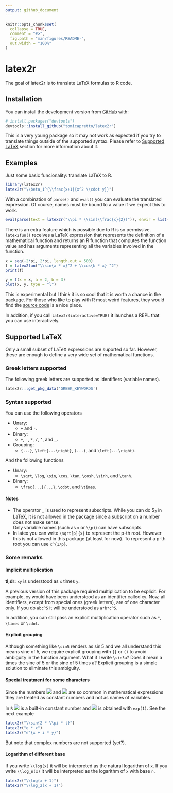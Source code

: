 ```yaml
---
output: github_document
---
```


<!-- README.md is generated from README.Rmd. Please edit that file -->

```r
knitr::opts_chunk$set(
  collapse = TRUE,
  comment = "#>",
  fig.path = "man/figures/README-",
  out.width = "100%"
)
```

# latex2r

The goal of latex2r is to translate LaTeX formulas to R code.

## Installation

You can install the development version from [GitHub](https://github.com/) with:

``` r
# install.packages("devtools")
devtools::install_github("tomicapretto/latex2r")
```

This is a very young package so it may not work as expected if you try to translate
things outside of the supported syntax. Please refer to [Supported LaTeX](#supported-latex) 
section for more information about it.

## Examples

Just some basic funcionality: translate LaTeX to R.
```r
library(latex2r)
latex2r("\\beta_1^{\\frac{x+1}{x^2 \\cdot y}}")
```

With a combination of `parse()` and `eval()` you can evaluate the translated expression.
Of course, names must be bound to a value if we expect this to work.
```r
eval(parse(text = latex2r("\\pi * \\sin(\\frac{x}{2})")), envir = list(x = pi))
```

There is an extra feature which is possible due to R is so permissive. `latex2fun()` 
receives a LaTeX expression that represents the definition of a mathematical function
and returns an R function that computes the function value and has arguments representing
all the variables involved in the function.

```r
x = seq(-2*pi, 2*pi, length.out = 500)
f = latex2fun("\\sin{a * x}^2 + \\cos{b * x} ^2")
print(f)

y = f(x = x, a = 2, b = 3)
plot(x, y, type = "l")
```

This is experimental but I think it is so cool that it is worth a chance in the package. 
For those who like to play with R most weird features, they would find
the [source code](R/latex2fun.R) is a nice place.

In addition, if you call `latex2r(interactive=TRUE)` it launches a REPL that you can
use interactively.

## Supported LaTeX

Only a small subset of LaTeX expressions are suported so far. However,
these are enough to define a very wide set of mathematical functions. 

### Greek letters supported

The following greek letters are supported as identifiers (variable names).

```r
latex2r:::get_pkg_data('GREEK_KEYWORDS')
```

### Syntax supported

You can use the following operators

* Unary:
  + `+` and `-`.
* Binary:
  + `+`, `-`, `*`, `/`, `^`, and `_`.
* Grouping:
  + `{...}`, `\left{...\right}`, `(...)`, and `\left(...\right)`.

And the following functions

* Unary:
  + `\sqrt`, `\log`, `\sin`, `\cos`, `\tan`, `\cosh`, `\sinh`, and `\tanh`.
  
* Binary:
  + `\frac{...}{...}`, `\cdot`, and `\times`.

#### Notes

* The operator `_` is used to represent subscripts. While you can do $5_2$ in LaTeX, it 
is not allowed in the package since a subscript on a number does not make sense.  
Only variable names (such as `x` or `\\pi`) can have subscripts.
* In latex you can write `\sqrt[p]{x}` to represent the p-th root. However this is 
not allowed in this package (at least for now). To represent a p-th root you can use `x^{1/p}`.

### Some remarks

#### Implicit multiplication

**tl;dr:** `xy` is understood as `x` times `y`.

A previous version of this package required multiplication to be explicit. 
For example, `xy` would have been understood as an identifier called `xy`. 
Now, all identifiers, except from special ones (greek letters), are of one character 
only. If you do `abc^5` it will be understood as `a*b*c^5`.

In addition, you can still pass an explicit multiplication operator such as `*`,
`\times` or `\cdot`.

#### Explicit grouping

Although something like `\sin5` renders as $\sin5$ and we all understand this means
sine of 5, we require explicit grouping with `{}` or `()` to avoid ambiguity in the function
argument. What if I write `\sin5a`? Does it mean a times the sine of 5 or the sine
of 5 times a? Explicit grouping is a simple solution to eliminate this ambiguity.

#### Special treatment for some characters

Since the numbers <img src="https://render.githubusercontent.com/render/math?math=\pi"> 
and <img src="https://render.githubusercontent.com/render/math?math=e"> are so common 
in mathematical expressions they are treated as constant numbers and not as names of variables.

In `R` <img src="https://render.githubusercontent.com/render/math?math=\pi"> is a 
built-in constant number and <img src="https://render.githubusercontent.com/render/math?math=e">
is obtained with `exp(1)`. 
See the next example

```r
latex2r("\\sin{2 * \\pi * t}")
latex2r("e * x")
latex2r("e^{x + i * y}")
```

But note that complex numbers are not supported (yet?).

#### Logarithm of different base

If you write `\\log(x)` it will be interpreted as the natural logarithm of `x`.
If you write `\\log_n(x)` it will be interpreted as the logarithm of `x` with base `n`.

```r
latex2r("\\log(x + 1)")
latex2r("\\log_2(x + 1)")
```
 
 
